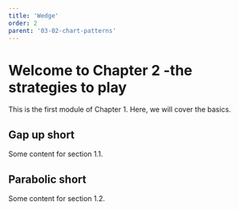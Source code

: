 ```yaml
---
title: 'Wedge'
order: 2
parent: '03-02-chart-patterns'
---
```


# Welcome to Chapter 2 -the strategies to play

This is the first module of Chapter 1. Here, we will cover the basics.

## Gap up short

Some content for section 1.1.

## Parabolic short

Some content for section 1.2.
